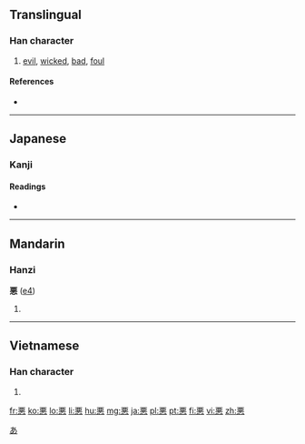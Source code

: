 {{also|惡|恶}}
==Translingual==

===Han character===
{{Han char|rn=61|rad=心|as=07|sn=11|four=|canj=一一心 (MMP), X一一心 (XMMP)|ids=⿱[[亜]][[心]]}}

# [[evil]], [[wicked]], [[bad]], [[foul]]

====References====
* {{Han ref|kx=0388.341|dkj=10717|dj=0721.260|hdz=42300.020|uh=60AA|ud=24746}}

----

==Japanese==

===Kanji===
{{ja-kanji|grade=3|rs=心07}}

====Readings====
* {{ja-readings|on=[[あく]] (aku)|kun=[[わるい]] (warui), [[にくむ]] (nikumu), [[いずくんぞ]] (izukunzo)}}

[[Category:Han characters from which hiragana were derived|あ]]

----

==Mandarin==

===Hanzi===
'''悪''' ([[e4]])

# {{defn|lang=cmn}}

----

==Vietnamese==

===Han character===
{{vi-hantu|ác|rs=心07}}

# {{defn|lang=vi|sort=心07}}

[[fr:悪]]
[[ko:悪]]
[[lo:悪]]
[[li:悪]]
[[hu:悪]]
[[mg:悪]]
[[ja:悪]]
[[pl:悪]]
[[pt:悪]]
[[fi:悪]]
[[vi:悪]]
[[zh:悪]]